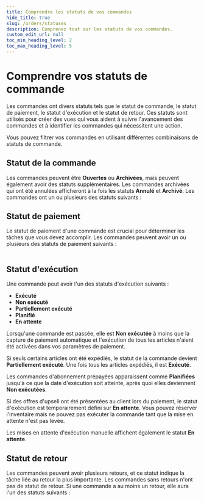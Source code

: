 ```yaml
---
title: Comprendre les statuts de vos commandes
hide_title: true
slug: /orders/statuses
description: Comprenez tout sur les statuts de vos commandes.
custom_edit_url: null
toc_min_heading_level: 2
toc_max_heading_level: 5
---
```



<head>
  <meta
    property="twitter:description"
    content="Comprenez tout sur les statuts de vos commandes."
  />
  <meta
    property="og:url"
    content="https://docs-becomy.surge.sh/orders/statuses"
  />
  <link rel="canonical" href="https://docs-becomy.surge.sh/orders" />
  <link
    rel="alternate"
    href="https://docs-becomy.surge.sh/orders/fr"
    hreflang="fr"
  />
</head>

# Comprendre vos statuts de commande

Les commandes ont divers statuts tels que le statut de commande, le statut de paiement, le statut d'exécution et le statut de retour. Ces statuts sont utilisés pour créer des vues qui vous aident à suivre l'avancement des commandes et à identifier les commandes qui nécessitent une action.

Vous pouvez filtrer vos commandes en utilisant différentes combinaisons de statuts de commande.

## Statut de la commande

Les commandes peuvent être **Ouvertes** ou **Archivées**, mais peuvent également avoir des statuts supplémentaires. Les commandes archivées qui ont été annulées afficheront à la fois les statuts **Annulé** et **Archivé**. Les commandes ont un ou plusieurs des statuts suivants :

<Table
  headers={["Statut", "Description"]}
  rows={[
    [
      "Ouvert",
      "La commande a été passée ou créée. Il reste du travail à faire, comme traiter le paiement, exécuter la commande ou gérer les retours.",
    ],
    ["Archivé", "La commande a été archivée manuellement ou automatiquement."],
    [
      "Annulé",
      "La commande a été annulée. Si elle n’a pas été entièrement remboursée, il pourrait rester du travail à faire.",
    ],
  ]}
/>

## Statut de paiement

Le statut de paiement d'une commande est crucial pour déterminer les tâches que vous devez accomplir. Les commandes peuvent avoir un ou plusieurs des statuts de paiement suivants :

<Table
  headers={["Statut", "Description"]}
  rows={[
    [
      "En attente",
      "Le paiement est en attente car soit le client a utilisé un mode de paiement qui prend du temps à traiter, soit vous avez défini les conditions de paiement lors de la création de la commande. Ce statut s'applique également aux méthodes de paiement manuelles comme le paiement à la livraison.",
    ],
    [
      "Autorisé",
      "Le fournisseur de paiement a validé les informations de paiement. Ceci est affiché si vous capturez les paiements manuellement. Vous devez capturer le paiement avant l'expiration de la période d'autorisation.",
    ],
    [
      "En retard",
      "Le paiement n'a pas été capturé avant la date d'échéance fixée dans les conditions de paiement.",
    ],
    [
      "Expirant",
      "Ce n’est pas un statut de paiement, mais un badge d’expiration apparaît deux jours avant la date limite pour capturer un paiement **Autorisé**.",
    ],
    [
      "Expiré",
      "Le paiement n'a pas été capturé avant l'expiration fixée par le fournisseur de paiement. Pour certains fournisseurs, cela indique un paiement échoué.",
    ],
    [
      "Payé",
      "Le paiement a été capturé, soit automatiquement soit manuellement, ou la commande a été marquée comme payée.",
    ],
    ["Remboursé", "Le montant total payé par le client a été remboursé."],
    [
      "Partiellement remboursé",
      "Une partie du montant total a été remboursée.",
    ],
    [
      "Partiellement payé",
      "Un paiement partiel a été capturé pour la commande.",
    ],
    ["Annulé", "La commande non payée a été annulée."],
    [
      "Non payé",
      "Ce statut inclut les commandes dans les statuts **Autorisé**, **En attente**, **Expiré**, et **Partiellement payé**.",
    ],
  ]}
/>

## Statut d'exécution

Une commande peut avoir l'un des statuts d'exécution suivants :

- **Exécuté**
- **Non exécuté**
- **Partiellement exécuté**
- **Planifié**
- **En attente**

Lorsqu'une commande est passée, elle est **Non exécutée** à moins que la capture de paiement automatique et l'exécution de tous les articles n'aient été activées dans vos paramètres de paiement.

Si seuls certains articles ont été expédiés, le statut de la commande devient **Partiellement exécuté**. Une fois tous les articles expédiés, il est **Exécuté**.

Les commandes d'abonnement prépayées apparaissent comme **Planifiées** jusqu'à ce que la date d'exécution soit atteinte, après quoi elles deviennent **Non exécutées**.

Si des offres d'upsell ont été présentées au client lors du paiement, le statut d'exécution est temporairement défini sur **En attente**. Vous pouvez réserver l'inventaire mais ne pouvez pas exécuter la commande tant que la mise en attente n'est pas levée.

Les mises en attente d'exécution manuelle affichent également le statut **En attente**.

## Statut de retour

Les commandes peuvent avoir plusieurs retours, et ce statut indique la tâche liée au retour la plus importante. Les commandes sans retours n'ont pas de statut de retour. Si une commande a au moins un retour, elle aura l'un des statuts suivants :

<Table
  headers={["Statut", "Description"]}
  rows={[
    [
      "Retour demandé",
      "Un retour a été demandé pour des articles dans la commande. Vous pouvez approuver ou refuser la demande.",
    ],
    [
      "Retour en cours",
      "Le retour a été approuvé ou créé dans l'administration de Becomy. Vous pouvez gérer le retour, réapprovisionner les articles ou émettre un remboursement.",
    ],
    [
      "Retourné",
      "Le retour est complet, et aucune autre action n'est requise.",
    ],
    [
      "Inspection terminée",
      "Les articles du retour ont été inspectés, et vous pouvez rembourser le retour en fonction des résultats de l'inspection.",
    ],
  ]}
/>
